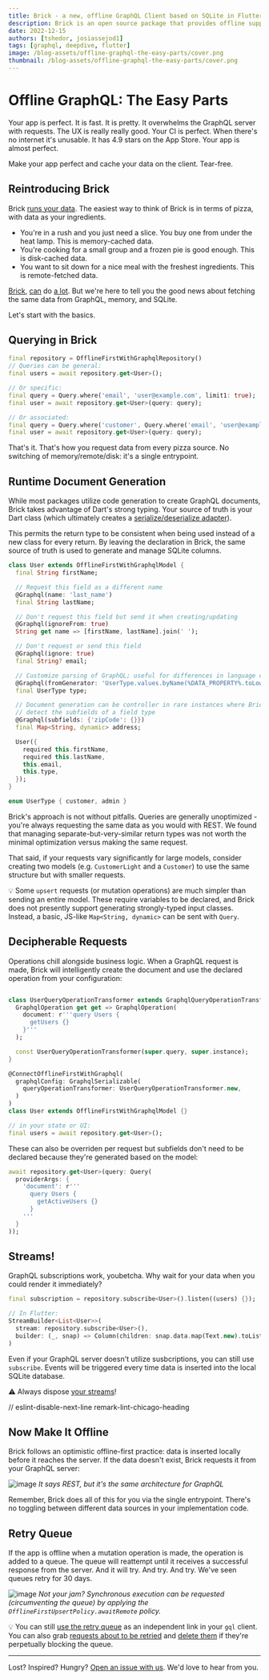 ```yaml
---
title: Brick - a new, offline GraphQL Client based on SQLite in Flutter
description: Brick is an open source package that provides offline support for GraphQL in Flutter
date: 2022-12-15
authors: [tshedor, josiassejod1]
tags: [graphql, deepdive, flutter]
image: /blog-assets/offline-graphql-the-easy-parts/cover.png
thumbnail: /blog-assets/offline-graphql-the-easy-parts/cover.png
---
```


# Offline GraphQL: The Easy Parts

Your app is perfect. It is fast. It is pretty. It overwhelms the GraphQL server with requests. The UX is really really good. Your CI is perfect. When there's no internet it's unusable. It has 4.9 stars on the App Store. Your app is almost perfect.

Make your app perfect and cache your data on the client. Tear-free.

## Reintroducing Brick

Brick [runs your data](https://medium.com/flutter-community/brick-your-app-five-compelling-reasons-and-a-pizza-analogy-to-make-your-data-accessible-8d802e1e526e). The easiest way to think of Brick is in terms of pizza, with data as your ingredients.

- You're in a rush and you just need a slice. You buy one from under the heat lamp. This is memory-cached data.
- You're cooking for a small group and a frozen pie is good enough. This is disk-cached data.
- You want to sit down for a nice meal with the freshest ingredients. This is remote-fetched data.

[Brick](https://getdutchie.github.io/brick/#/README?id=learn), [can](https://www.youtube.com/watch?v=2noLcro9iIw) do [a lot](https://www.youtube.com/watch?v=jm5i7e_BQq0). But we're here to tell you the good news about fetching the same data from GraphQL, memory, and SQLite.

Let's start with the basics.

## Querying in Brick

```dart
final repository = OfflineFirstWithGraphqlRepository()
// Queries can be general:
final users = await repository.get<User>();

// Or specific:
final query = Query.where('email', 'user@example.com', limit1: true);
final user = await repository.get<User>(query: query);

// Or associated:
final query = Query.where('customer', Query.where('email', 'user@example.com'));
final user = await repository.get<User>(query: query);
```

That's it. That's how you request data from every pizza source. No switching of memory/remote/disk: it's a single entrypoint.

## Runtime Document Generation

While most packages utilize code generation to create GraphQL documents, Brick takes advantage of Dart's strong typing. Your source of truth is your Dart class (which ultimately creates a [serialize/deserialize adapter](https://github.com/GetDutchie/brick/blob/main/packages/brick_offline_first_with_rest/example/lib/brick/adapters/kitchen_sink_adapter.g.dart)).

This permits the return type to be consistent when being used instead of a new class for every return. By leaving the declaration in Brick, the same source of truth is used to generate and manage SQLite columns.

```dart
class User extends OfflineFirstWithGraphqlModel {
  final String firstName;

  // Request this field as a different name
  @Graphql(name: 'last_name')
  final String lastName;

  // Don't request this field but send it when creating/updating
  @Graphql(ignoreFrom: true)
  String get name => [firstName, lastName].join(' ');

  // Don't request or send this field
  @Graphql(ignore: true)
  final String? email;

  // Customize parsing of GraphQL; useful for differences in language conventions
  @Graphql(fromGenerator: 'UserType.values.byName(%DATA_PROPERTY%.toLowerCase())')
  final UserType type;

  // Document generation can be controller in rare instances where Brick cannot
  // detect the subfields of a field type
  @Graphql(subfields: {'zipCode': {}})
  final Map<String, dynamic> address;

  User({
    required this.firstName,
    required this.lastName,
    this.email,
    this.type,
  });
}

enum UserType { customer, admin }
```

Brick's approach is not without pitfalls. Queries are generally unoptimized - you're always requesting the same data as you would with REST. We found that managing separate-but-very-similar return types was not worth the minimal optimization versus making the same request.

That said, if your requests vary significantly for large models, consider creating two models (e.g. `CustomerLight` and a `Customer`) to use the same structure but with smaller requests.

💡 Some `upsert` requests (or mutation operations) are much simpler than sending an entire model. These require variables to be declared, and Brick does not presently support generating strongly-typed input classes. Instead, a basic, JS-like `Map<String, dynamic>` can be sent with `Query`.

## Decipherable Requests

Operations chill alongside business logic. When a GraphQL request is made, Brick will intelligently create the document and use the declared operation from your configuration:

```dart

class UserQueryOperationTransformer extends GraphqlQueryOperationTransformer {
  GraphqlOperation get get => GraphqlOperation(
    document: r'''query Users {
      getUsers {}
    }'''
  );

  const UserQueryOperationTransformer(super.query, super.instance);
}

@ConnectOfflineFirstWithGraphql(
  graphqlConfig: GraphqlSerializable(
    queryOperationTransformer: UserQueryOperationTransformer.new,
  )
)
class User extends OfflineFirstWithGraphqlModel {}

// in your state or UI:
final users = await repository.get<User>();
```

These can also be overriden per request but subfields don't need to be declared because they're generated based on the model:

```dart
await repository.get<User>(query: Query(
  providerArgs: {
    'document': r'''
      query Users {
        getActiveUsers {}
      }
    '''
  }
));
```

## Streams!

GraphQL subscriptions work, youbetcha. Why wait for your data when you could render it immediately?

```dart
final subscription = repository.subscribe<User>().listen((users) {});

// In Flutter:
StreamBuilder<List<User>>(
  stream: repository.subscribe<User>(),
  builder: (_, snap) => Column(children: snap.data.map(Text.new).toList()),
)
```

Even if your GraphQL server doesn't utilize susbcriptions, you can still use `subscribe`. Events will be triggered every time data is inserted into the local SQLite database.

:warning: Always dispose [your streams](https://dart.dev/articles/libraries/creating-streams)!

// eslint-disable-next-line remark-lint-chicago-heading

## Now Make It Offline

Brick follows an optimistic offline-first practice: data is inserted locally before it reaches the server. If the data doesn't exist, Brick requests it from your GraphQL server:

![image](https://user-images.githubusercontent.com/865897/72176226-cdd8ca00-3392-11ea-867d-42f5f4620153.jpg)
_It says REST, but it's the same architecture for GraphQL_

Remember, Brick does all of this for you via the single entrypoint. There's no toggling between different data sources in your implementation code.

## Retry Queue

If the app is offline when a mutation operation is made, the operation is added to a queue. The queue will reattempt until it receives a successful response from the server. And it will try. And try. And try. We've seen queues retry for 30 days.

![image](https://user-images.githubusercontent.com/865897/72175823-f44a3580-3391-11ea-8961-bbeccd74fe7b.jpg)
_Not your jam? Synchronous execution can be requested (circumventing the queue) by applying the `OfflineFirstUpsertPolicy.awaitRemote` policy._

💡 You can still [use the retry queue](https://github.com/GetDutchie/brick/blob/main/packages/brick_offline_first_with_graphql/lib/src/graphql_offline_queue_link.dart) as an independent link in your `gql` client. You can also grab [requests about to be retried](https://pub.dev/documentation/brick_offline_first/latest/offline_queue/RequestSqliteCacheManager/unprocessedRequests.html) and [delete them](https://pub.dev/documentation/brick_offline_first/latest/offline_queue/RequestSqliteCacheManager/deleteUnprocessedRequest.html) if they're perpetually blocking the queue.

---

Lost? Inspired? Hungry? [Open an issue with us](https://github.com/GetDutchie/brick/issues). We'd love to hear from you.
